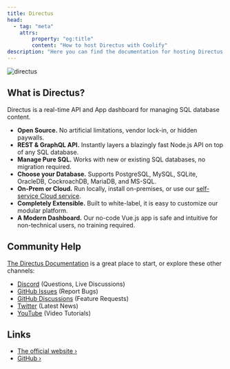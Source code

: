 ```yaml
---
title: Directus
head:
  - tag: "meta"
    attrs:
        property: "og:title"
        content: "How to host Directus with Coolify"
description: "Here you can find the documentation for hosting Directus with Coolify."
---
```



<Badge text="One-click setup." variant="note" size="large" />

![directus](https://user-images.githubusercontent.com/522079/158864859-0fbeae62-9d7a-4619-b35e-f8fa5f68e0c8.png)

## What is Directus?

Directus is a real-time API and App dashboard for managing SQL database content.

- **Open Source.** No artificial limitations, vendor lock-in, or hidden paywalls.
- **REST & GraphQL API.** Instantly layers a blazingly fast Node.js API on top of any SQL database.
- **Manage Pure SQL.** Works with new or existing SQL databases, no migration required.
- **Choose your Database.** Supports PostgreSQL, MySQL, SQLite, OracleDB, CockroachDB, MariaDB, and MS-SQL.
- **On-Prem or Cloud.** Run locally, install on-premises, or use our
  [self-service Cloud service](https://directus.io/pricing?utm_source=coolify.io).
- **Completely Extensible.** Built to white-label, it is easy to customize our modular platform.
- **A Modern Dashboard.** Our no-code Vue.js app is safe and intuitive for non-technical users, no training required.

## Community Help

[The Directus Documentation](https://docs.directus.io?utm_source=coolify.io) is a great place to start, or explore these other channels:

- [Discord](https://directus.chat?utm_source=coolify.io) (Questions, Live Discussions)
- [GitHub Issues](https://github.com/directus/directus/issues?utm_source=coolify.io) (Report Bugs)
- [GitHub Discussions](https://github.com/directus/directus/discussions?utm_source=coolify.io) (Feature Requests)
- [Twitter](https://twitter.com/directus?utm_source=coolify.io) (Latest News)
- [YouTube](https://www.youtube.com/c/DirectusVideos/featured?utm_source=coolify.io) (Video Tutorials)

## Links

- [The official website ›](https://directus.io?utm_source=coolify.io)
- [GitHub ›](https://github.com/directus/directus?utm_source=coolify.io)
